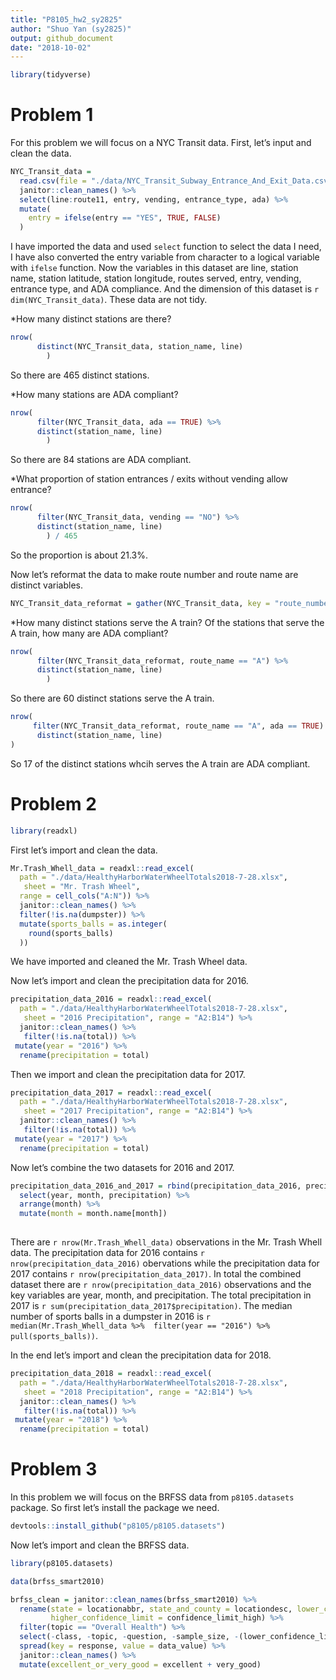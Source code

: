 ```yaml
---
title: "P8105_hw2_sy2825"
author: "Shuo Yan (sy2825)"
output: github_document
date: "2018-10-02"
---
```



```r
library(tidyverse)
```
# Problem 1
For this problem we will focus on a NYC Transit data. First, let's input and clean the data.

```r
NYC_Transit_data = 
  read.csv(file = "./data/NYC_Transit_Subway_Entrance_And_Exit_Data.csv") %>%
  janitor::clean_names() %>%
  select(line:route11, entry, vending, entrance_type, ada) %>%
  mutate(
    entry = ifelse(entry == "YES", TRUE, FALSE)
  )

```
I have imported the data and used `select` function to select the data I need, I have also converted the entry variable from character to a logical variable with `ifelse` function. Now the variables in this dataset are line, station name, station latitude, station longitude, routes served, entry, vending, entrance type, and ADA compliance. And the dimension of this dataset is `r dim(NYC_Transit_data)`. These data are not tidy.

*How many distinct stations are there?

```r
nrow(
      distinct(NYC_Transit_data, station_name, line)
        )
```
So there are 465 distinct stations.




*How many stations are ADA compliant?

```r
nrow(
      filter(NYC_Transit_data, ada == TRUE) %>%
      distinct(station_name, line)
        )
```
So there are 84 stations are ADA compliant.

*What proportion of station entrances / exits without vending allow entrance?


```r
nrow(
      filter(NYC_Transit_data, vending == "NO") %>%
      distinct(station_name, line)
        ) / 465 
```
So the proportion is about 21.3%.       

Now let's reformat the data to make route number and route name are distinct variables.

```r
NYC_Transit_data_reformat = gather(NYC_Transit_data, key = "route_number", value = "route_name", route1:route11)
```
*How many distinct stations serve the A train? Of the stations that serve the A train, how many are ADA compliant?

```r
nrow(
      filter(NYC_Transit_data_reformat, route_name == "A") %>%
      distinct(station_name, line)
        )
```
So there are 60 distinct stations serve the A train.

```r
nrow(
     filter(NYC_Transit_data_reformat, route_name == "A", ada == TRUE) %>%
      distinct(station_name, line)
)

```
So 17 of the distinct stations whcih serves the A train are ADA compliant.

# Problem 2

```r
library(readxl)
```

First let's import and clean the data.

```r
Mr.Trash_Whell_data = readxl::read_excel(
  path = "./data/HealthyHarborWaterWheelTotals2018-7-28.xlsx",
   sheet = "Mr. Trash Wheel",
  range = cell_cols("A:N")) %>%
  janitor::clean_names() %>%
  filter(!is.na(dumpster)) %>%
  mutate(sports_balls = as.integer(
    round(sports_balls)
  ))

```
We have imported and cleaned the Mr. Trash Wheel data.

Now let's import and clean the precipitation data for 2016.

```r
precipitation_data_2016 = readxl::read_excel(
  path = "./data/HealthyHarborWaterWheelTotals2018-7-28.xlsx",
   sheet = "2016 Precipitation", range = "A2:B14") %>%
  janitor::clean_names() %>%
   filter(!is.na(total)) %>%
 mutate(year = "2016") %>%
  rename(precipitation = total)

```


Then we import and clean the precipitation data for 2017.

```r
precipitation_data_2017 = readxl::read_excel(
  path = "./data/HealthyHarborWaterWheelTotals2018-7-28.xlsx",
   sheet = "2017 Precipitation", range = "A2:B14") %>%
  janitor::clean_names() %>%
   filter(!is.na(total)) %>%
 mutate(year = "2017") %>%
  rename(precipitation = total)

```
Now let's combine the two datasets for 2016 and 2017.

```r
precipitation_data_2016_and_2017 = rbind(precipitation_data_2016, precipitation_data_2017) %>%
  select(year, month, precipitation) %>%
  arrange(month) %>%
  mutate(month = month.name[month])
                                         
```
There are `r nrow(Mr.Trash_Whell_data)` observations in the Mr. Trash Whell data. The precipitation data for 2016 contains `r nrow(precipitation_data_2016)` obervations while the precipitation data for 2017 contains `r nrow(precipitation_data_2017)`. In total the combined dataset there are `r nrow(precipitation_data_2016)` observations and the key variables are year, month, and precipitation. The total precipitation in 2017 is `r sum(precipitation_data_2017$precipitation)`. The median number of sports balls in a dumpster in 2016 is `r median(Mr.Trash_Whell_data %>% 
filter(year == "2016") %>% 
pull(sports_balls))`.

In the end let's import and clean the precipitation data for 2018.

```r
precipitation_data_2018 = readxl::read_excel(
  path = "./data/HealthyHarborWaterWheelTotals2018-7-28.xlsx",
   sheet = "2018 Precipitation", range = "A2:B14") %>%
  janitor::clean_names() %>%
   filter(!is.na(total)) %>%
 mutate(year = "2018") %>%
  rename(precipitation = total)

```

# Problem 3

In this problem we will focus on the BRFSS data from `p8105.datasets` package. So first let's install the package we need.
```r
devtools::install_github("p8105/p8105.datasets")
```
Now let's import and clean the BRFSS data.

```r
library(p8105.datasets)

data(brfss_smart2010)

brfss_clean = janitor::clean_names(brfss_smart2010) %>%
  rename(state = locationabbr, state_and_county = locationdesc, lower_confidence_limit = confidence_limit_low, 
         higher_confidence_limit = confidence_limit_high) %>%
  filter(topic == "Overall Health") %>%
  select(-class, -topic, -question, -sample_size, -(lower_confidence_limit:geo_location)) %>%
  spread(key = response, value = data_value) %>%
  janitor::clean_names() %>%
  mutate(excellent_or_very_good = excellent + very_good)

```


